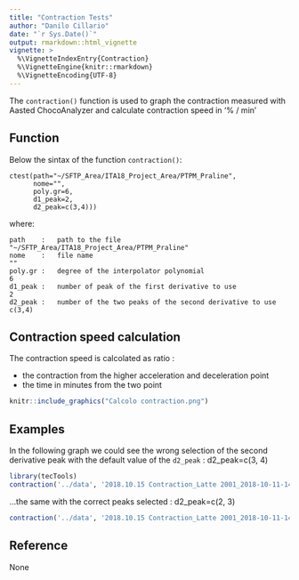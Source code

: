 ```yaml
---
title: "Contraction Tests"
author: "Danilo Cillario"
date: "`r Sys.Date()`"
output: rmarkdown::html_vignette
vignette: >
  %\VignetteIndexEntry{Contraction}
  %\VignetteEngine{knitr::rmarkdown}
  %\VignetteEncoding{UTF-8}
---
```


The `contraction()` function is used to graph the contraction measured with Aasted ChocoAnalyzer and calculate contraction speed in '% / min'

## Function

Below the sintax of the function `contraction()`:

    ctest(path="~/SFTP_Area/ITA18_Project_Area/PTPM_Praline",
          nome="",
          poly.gr=6,
          d1_peak=2,
          d2_peak=c(3,4)))
    
where:

    path    :   path to the file                      "~/SFTP_Area/ITA18_Project_Area/PTPM_Praline"
    nome    :   file name                                                                        ""
    poly.gr :   degree of the interpolator polynomial                                             6
    d1_peak :   number of peak of the first derivative to use                                     2
    d2_peak :   number of the two peaks of the second derivative to use                      c(3,4)


## Contraction speed calculation

The contraction speed is calcolated as ratio :

* the contraction from the higher acceleration and deceleration point
* the time in minutes from the two point 

```r
knitr::include_graphics("Calcolo contraction.png")
```

## Examples

In the following graph we could see the wrong selection of the second derivative peak with the default value of the `d2_peak` : d2_peak=c(3, 4)

```r
library(tecTools)
contraction('../data', '2018.10.15 Contraction_Latte 2001_2018-10-11-14-38.csv')
```


...the same with the correct peaks selected : d2_peak=c(2, 3)

```r

contraction('../data', '2018.10.15 Contraction_Latte 2001_2018-10-11-14-38.csv', d2_peak=c(2,3))
```


## Reference

None



